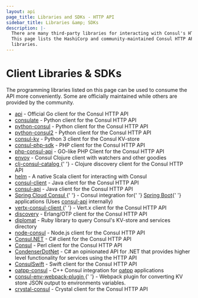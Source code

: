 ```yaml
---
layout: api
page_title: Libraries and SDKs - HTTP API
sidebar_title: Libraries &amp; SDKs
description: |-
  There are many third-party libraries for interacting with Consul's HTTP API.
  This page lists the HashiCorp and community-maintained Consul HTTP API client
  libraries.
---
```


# Client Libraries & SDKs

The programming libraries listed on this page can be used to consume the API
more conveniently. Some are officially maintained while others are provided by
the community.

<ul>
  <li>
    <a href="https://github.com/hashicorp/consul/tree/master/api">api</a> -
    Official Go client for the Consul HTTP API
  </li>
  <li>
    <a href="https://github.com/gmr/consulate">consulate</a> - Python client for
    the Consul HTTP API
  </li>
  <li>
    <a href="https://github.com/cablehead/python-consul">python-consul</a> -
    Python client for the Consul HTTP API
  </li>
  <li>
    <a href="https://github.com/poppyred/python-consul2">python-consul2</a> -
    Python client for the Consul HTTP API
  </li>
  <li>
    <a href="https://github.com/vdloo/consul-kv">consul-kv</a> - Python 3 client
    for the Consul KV-store
  </li>
  <li>
    <a href="https://github.com/sensiolabs/consul-php-sdk">consul-php-sdk</a> -
    PHP client for the Consul HTTP API
  </li>
  <li>
    <a href="https://github.com/dcarbone/php-consul-api">php-consul-api</a> -
    GO-like PHP Client for the Consul HTTP API
  </li>
  <li>
    <a href="https://github.com/tolitius/envoy">envoy</a> - Consul Clojure
    client with watchers and other goodies
  </li>
  <li>
    <a href="https://github.com/hadielmougy/clj-consul-catalog">
      clj-consul-catalog
    </a>{' '}
    - Clojure discovery client for the Consul HTTP API
  </li>
  <li>
    <a href="https://github.com/Verizon/helm">helm</a> - A native Scala client
    for interacting with Consul
  </li>
  <li>
    <a href="https://github.com/rickfast/consul-client">consul-client</a> - Java
    client for the Consul HTTP API
  </li>
  <li>
    <a href="https://github.com/Ecwid/consul-api">consul-api</a> - Java client
    for the Consul HTTP API
  </li>
  <li>
    <a href="http://cloud.spring.io/spring-cloud-consul/">
      Spring Cloud Consul
    </a>{' '}
    - Consul integration for{' '}
    <a href="https://projects.spring.io/spring-boot/">Spring Boot</a>{' '}
    applications (Uses
    <a href="https://github.com/Ecwid/consul-api">consul-api</a> internally)
  </li>
  <li>
    <a href="https://github.com/vert-x3/vertx-consul-client">
      vertx-consul-client
    </a>{' '}
    - Vert.x client for the Consul HTTP API
  </li>
  <li>
    <a href="https://github.com/undeadlabs/discovery">discovery</a> - Erlang/OTP
    client for the Consul HTTP API
  </li>
  <li>
    <a href="https://github.com/WeAreFarmGeek/diplomat">diplomat</a> - Ruby
    library to query Consul's KV-store and services directory
  </li>
  <li>
    <a href="https://www.npmjs.com/package/consul">node-consul</a> - Node.js
    client for the Consul HTTP API
  </li>
  <li>
    <a href="https://www.nuget.org/packages/Consul">Consul.NET</a> - C# client
    for the Consul HTTP API
  </li>
  <li>
    <a href="https://metacpan.org/pod/Consul">Consul</a> - Perl client for the
    Consul HTTP API
  </li>
  <li>
    <a href="https://github.com/Drawaes/CondenserDotNet">CondenserDotNet</a> -
    C# an opinionated API for .NET that provides higher level functionality for
    services using the HTTP API
  </li>
  <li>
    <a href="https://github.com/cpageler93/ConsulSwift">ConsulSwift</a> - Swift
    client for the Consul HTTP API
  </li>
  <li>
    <a href="https://github.com/oatpp/oatpp-consul">oatpp-consul</a> - C++
    Consul integration for <a href="https://oatpp.io/">oatpp</a> applications
  </li>
  <li>
    <a href="https://github.com/marlonmleite/consul-env-webpack-plugin">
      consul-env-webpack-plugin
    </a>{' '}
    - Webpack plugin for converting KV store JSON output to environments
    variables.
  </li>
  <li>
    <a href="https://github.com/rogerwelin/crystal-consul">crystal-consul</a> -
    Crystal client for the Consul HTTP API
  </li>
</ul>
